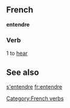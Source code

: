 ==French==
'''entendre'''
===Verb===
1 to [[hear]]
==See also==
[[s'entendre]]
[[Category:French verbs]]
[[fr:entendre]]